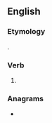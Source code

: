 ==English==

===Etymology===
{{suffix|en|stone|est}}.

===Verb===
{{head|en|verb form}}

# {{en-archaic second-person singular of|stone|lang=en}}

===Anagrams===
* {{anagrams|en|a=enosstt|St Neots|Stetson|Testons|ostents|stetson|testons}}